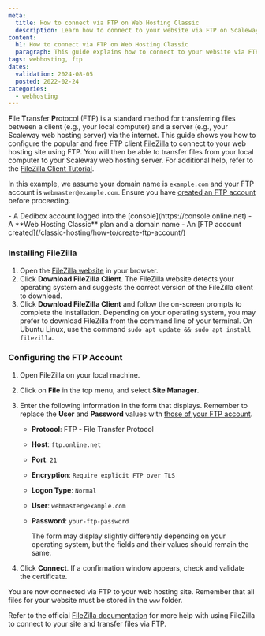 ```yaml
---
meta:
  title: How to connect via FTP on Web Hosting Classic
  description: Learn how to connect to your website via FTP on Scaleway Web Hosting Classic using FileZilla.
content:
  h1: How to connect via FTP on Web Hosting Classic
  paragraph: This guide explains how to connect to your website via FTP using FileZilla on Scaleway Web Hosting Classic.
tags: webhosting, ftp
dates:
  validation: 2024-08-05
  posted: 2022-02-24
categories:
  - webhosting
---
```


<Macro id="webhosting-online" />

**F**ile **T**ransfer **P**rotocol (FTP) is a standard method for transferring files between a client (e.g., your local computer) and a server (e.g., your Scaleway web hosting server) via the internet. This guide shows you how to configure the popular and free FTP client [FileZilla](https://filezilla-project.org/) to connect to your web hosting site using FTP. You will then be able to transfer files from your local computer to your Scaleway web hosting server. For additional help, refer to the [FileZilla Client Tutorial](https://wiki.filezilla-project.org/FileZilla_Client_Tutorial_(en)).

In this example, we assume your domain name is `example.com` and your FTP account is `webmaster@example.com`. Ensure you have [created an FTP account](/classic-hosting/how-to/create-ftp-account/) before proceeding.

<Macro id="requirements" />
- A Dedibox account logged into the [console](https://console.online.net)
- A **Web Hosting Classic** plan and a domain name
- An [FTP account created](/classic-hosting/how-to/create-ftp-account/)

### Installing FileZilla

1. Open the [FileZilla website](https://filezilla-project.org/) in your browser.
2. Click **Download FileZilla Client**.
    The FileZilla website detects your operating system and suggests the correct version of the FileZilla client to download.
3. Click **Download FileZilla Client** and follow the on-screen prompts to complete the installation.
    <Message type="tip">
      Depending on your operating system, you may prefer to download FileZilla from the command line of your terminal. On Ubuntu Linux, use the command `sudo apt update && sudo apt install filezilla`.
    </Message>

### Configuring the FTP Account

1. Open FileZilla on your local machine.
2. Click on **File** in the top menu, and select **Site Manager**.
3. Enter the following information in the form that displays. Remember to replace the **User** and **Password** values with [those of your FTP account](/classic-hosting/how-to/create-ftp-account/).
    <Lightbox src="scaleway-filezilla-newsite.webp" alt="FileZilla New Site configuration" />

    - **Protocol**: FTP - File Transfer Protocol
    - **Host**: `ftp.online.net`
    - **Port**: `21`
    - **Encryption**: `Require explicit FTP over TLS`
    - **Logon Type**: `Normal`
    - **User**: `webmaster@example.com`
    - **Password**: `your-ftp-password`

      <Message type="note">
      The form may display slightly differently depending on your operating system, but the fields and their values should remain the same.
      </Message>
4. Click **Connect**. If a confirmation window appears, check and validate the certificate.
    <Lightbox src="scaleway_ftp_sslcertificate_2022.webp" alt="SSL Certificate Confirmation" />

  You are now connected via FTP to your web hosting site. Remember that all files for your website must be stored in the `www` folder.

  Refer to the official [FileZilla documentation](https://wiki.filezilla-project.org/Documentation) for more help with using FileZilla to connect to your site and transfer files via FTP.
